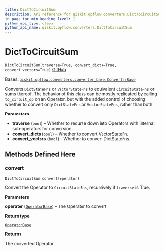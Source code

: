 ```yaml
---
title: DictToCircuitSum
description: API reference for qiskit.opflow.converters.DictToCircuitSum
in_page_toc_min_heading_level: 1
python_api_type: class
python_api_name: qiskit.opflow.converters.DictToCircuitSum
---
```


# DictToCircuitSum

<span id="qiskit.opflow.converters.DictToCircuitSum" />

`DictToCircuitSum(traverse=True, convert_dicts=True, convert_vectors=True)` [GitHub](https://github.com/qiskit/qiskit/tree/stable/0.21/qiskit/opflow/converters/dict_to_circuit_sum.py "view source code")

Bases: [`qiskit.opflow.converters.converter_base.ConverterBase`](qiskit.opflow.converters.ConverterBase "qiskit.opflow.converters.converter_base.ConverterBase")

Converts `DictStateFns` or `VectorStateFns` to equivalent `CircuitStateFns` or sums thereof. The behavior of this class can be mostly replicated by calling `to_circuit_op` on an Operator, but with the added control of choosing whether to convert only `DictStateFns` or `VectorStateFns`, rather than both.

**Parameters**

*   **traverse** (`bool`) – Whether to recurse down into Operators with internal sub-operators for conversion.
*   **convert\_dicts** (`bool`) – Whether to convert VectorStateFn.
*   **convert\_vectors** (`bool`) – Whether to convert DictStateFns.

## Methods Defined Here

### convert

<span id="qiskit.opflow.converters.DictToCircuitSum.convert" />

`DictToCircuitSum.convert(operator)`

Convert the Operator to `CircuitStateFns`, recursively if `traverse` is True.

**Parameters**

**operator** ([`OperatorBase`](qiskit.opflow.OperatorBase "qiskit.opflow.operator_base.OperatorBase")) – The Operator to convert

**Return type**

[`OperatorBase`](qiskit.opflow.OperatorBase "qiskit.opflow.operator_base.OperatorBase")

**Returns**

The converted Operator.

